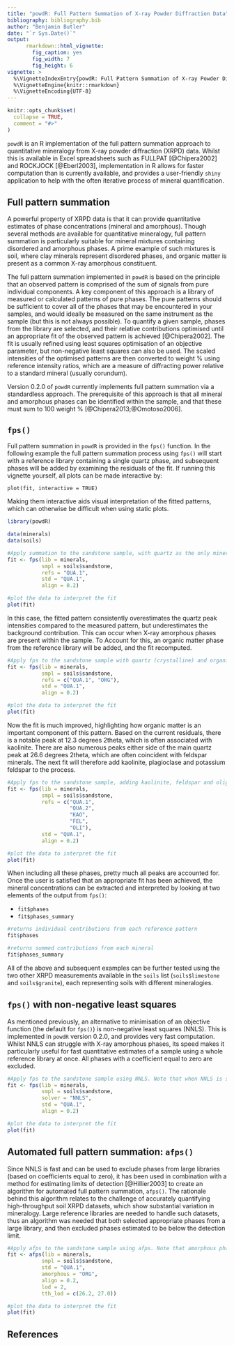 ```yaml
---
title: "powdR: Full Pattern Summation of X-ray Powder Diffraction Data"
bibliography: bibliography.bib
author: "Benjamin Butler"
date: "`r Sys.Date()`"
output:
      rmarkdown::html_vignette:
        fig_caption: yes
        fig_width: 7
        fig_height: 6
vignette: >
  %\VignetteIndexEntry{powdR: Full Pattern Summation of X-ray Powder Diffraction Data}
  %\VignetteEngine{knitr::rmarkdown}
  %\VignetteEncoding{UTF-8}
---
```


```r
knitr::opts_chunk$set(
  collapse = TRUE,
  comment = "#>"
)
```

`powdR` is an R implementation of the full pattern summation approach to quantitative mineralogy from X-ray powder diffraction (XRPD) data. Whilst this is available in Excel spreadsheets such as FULLPAT [@Chipera2002] and ROCKJOCK [@Eberl2003], implementation in R allows for faster computation than is currently available, and provides a user-friendly `shiny` application to help with the often iterative process of mineral quantification.


## Full pattern summation
A powerful property of XRPD data is that it can provide quantitative estimates of phase concentrations (mineral and amorphous). Though several methods are available for quantitative mineralogy, full pattern summation is particularly suitable for mineral mixtures containing disordered and amorphous phases. A prime example of such mixtures is soil, where clay minerals represent disordered phases, and organic matter is present as a common X-ray amorphous constituent.

The full pattern summation implemented in `powdR` is based on the principle that an observed pattern is comprised of the sum of signals from pure individual components. A key component of this approach is a library of measured or calculated patterns of pure phases. The pure patterns should be sufficient to cover all of the phases that may be encountered in your samples, and would ideally be measured on the same instrument as the sample (but this is not always possible). To quantify a given sample, phases from the library are selected, and their relative contributions optimised until an appropriate fit of the observed pattern is achieved [@Chipera2002]. The fit is usually refined using least squares optimisation of an objective parameter, but non-negative least squares can also be used. The scaled intensities of the optimised patterns are then converted to weight % using reference intensity ratios, which are a measure of diffracting power relative to a standard mineral (usually corundum).

Version 0.2.0 of `powdR` currently implements full pattern summation via a standardless approach. The prerequisite of this approach is that all mineral and amorphous phases can be identified within the sample, and that these must sum to 100 weight % [@Chipera2013;@Omotoso2006].

## `fps()`
Full pattern summation in `powdR` is provided in the `fps()` function. In the following example the full pattern summation process using `fps()` will start with a reference library containing a single quartz phase, and subsequent phases will be added by examining the residuals of the fit. If running this vignette yourself, all plots can be made interactive by:

`plot(fit, interactive = TRUE)`

Making them interactive aids visual interpretation of the fitted patterns, which can otherwise be difficult when using static plots.

```r
library(powdR)

data(minerals)
data(soils)

#Apply summation to the sandstone sample, with quartz as the only mineral
fit <- fps(lib = minerals,
           smpl = soils$sandstone,
           refs = "QUA.1",
           std = "QUA.1",
           align = 0.2)

#plot the data to interpret the fit
plot(fit)
```

In this case, the fitted pattern consistently overestimates the quartz peak intensities compared to the measured pattern, but underestimates the background contribution. This can occur when X-ray amorphous phases are present within the sample. To Account for this, an organic matter phase from the reference library will be added, and the fit recomputed.

```r
#Apply fps to the sandstone sample with quartz (crystalline) and organic matter (amorphous)
fit <- fps(lib = minerals,
           smpl = soils$sandstone,
           refs = c("QUA.1", "ORG"),
           std = "QUA.1",
           align = 0.2)

#plot the data to interpret the fit
plot(fit)
```

Now the fit is much improved, highlighting how organic matter is an important component of this pattern. Based on the current residuals, there is a notable peak at 12.3 degrees 2theta, which is often associated with kaolinite. There are also numerous peaks either side of the main quartz peak at 26.6 degrees 2theta, which are often coincident with feldspar minerals. The next fit will therefore add kaolinite, plagioclase and potassium feldspar to the process.

```r
#Apply fps to the sandstone sample, adding kaolinite, feldspar and oligoclase to the process
fit <- fps(lib = minerals,
           smpl = soils$sandstone,
           refs = c("QUA.1",
                    "QUA.2",
                    "KAO",
                    "FEL",
                    "OLI"),
           std = "QUA.1",
           align = 0.2)

#plot the data to interpret the fit
plot(fit)
```

When including all these phases, pretty much all peaks are accounted for. Once the user is satisfied that an appropriate fit has been achieved, the mineral concentrations can be extracted and interpreted by looking at two elements of the output from `fps()`:

- `fit$phases`
- `fit$phases_summary`

```r
#returns individual contributions from each reference pattern
fit$phases

#returns summed contributions from each mineral
fit$phases_summary
```

All of the above and subsequent examples can be further tested using the two other XRPD measurements available in the `soils` list (`soils$limestone` and `soils$granite`), each representing soils with different mineralogies.

## `fps()` with non-negative least squares

As mentioned previously, an alternative to minimisation of an objective function (the default for `fps()`) is non-negative least squares (NNLS). This is implemented in `powdR` version 0.2.0, and provides very fast computation. Whilst NNLS can struggle with X-ray amorphous phases, its speed makes it particularly useful for fast quantitative estimates of a sample using a whole reference library at once. All phases with a coefficient equal to zero are excluded.

```r

#Apply fps to the sandstone sample using NNLS. Note that when NNLS is selected as the solver argument, there is no need to define the refs because all phases in the library are used by default
fit <- fps(lib = minerals,
           smpl = soils$sandstone,
           solver = "NNLS",
           std = "QUA.1",
           align = 0.2)

#plot the data to interpret the fit
plot(fit)
```

## Automated full pattern summation: `afps()`

Since NNLS is fast and can be used to exclude phases from large libraries (based on coefficients equal to zero), it has been used in combination with a method for estimating limits of detection [@Hillier2003] to create an algorithm for automated full pattern summation, `afps()`. The rationale behind this algorithm relates to the challenge of accurately quantifying high-throughput soil XRPD datasets, which show substantial variation in mineralogy. Large reference libraries are needed to handle such datasets, thus an algorithm was needed that both selected appropriate phases from a large library, and then excluded phases estimated to be below the detection limit.

```r

#Apply afps to the sandstone sample using afps. Note that amorphous phases need to be specified because they are treated differently to crystalline phases in this algorithm
fit <- afps(lib = minerals,
           smpl = soils$sandstone,
           std = "QUA.1",
           amorphous = "ORG",
           align = 0.2,
           lod = 2,
           tth_lod = c(26.2, 27.0))

#plot the data to interpret the fit
plot(fit)
```

## References
